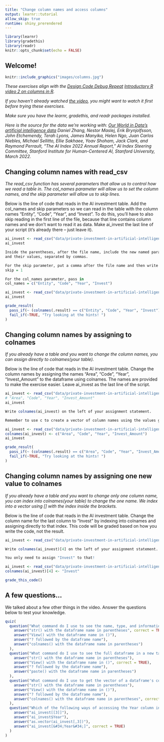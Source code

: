 ---
title: "Change column names and access columns"
output: learnr::tutorial
allow_skip: true
runtime: shiny_prerendered
---

```{r setup, include=FALSE}
library(learnr)
library(gradethis)
library(readr)
knitr::opts_chunk$set(echo = FALSE)


```

## Welcome!

```{r fig.margin = TRUE, echo = FALSE, fig.width=3, out.width="100%", fig.align="right"}
knitr::include_graphics("images/columns.jpg")
```


*These exercises align with the [Design Code Debug Repeat](https://www.youtube.com/@DesignCodeDebugRepeat ) [Introductory R video 2 on columns in R](https://youtu.be/LJpno-AXFuU).*

*If you haven't already watched [the video](https://youtu.be/LJpno-AXFuU), you might want to watch it first before trying these exercises.*

*Make sure you have the learnr, gradethis, and readr packages installed.*

*Here is the source for the data we're working with:
[Our World in Data's artificial intelligence data](https://ourworldindata.org/artificial-intelligence)
Daniel Zhang, Nestor Maslej, Erik Brynjolfsson, John Etchemendy, Terah Lyons, 
James Manyika, Helen Ngo, Juan Carlos Niebles, Michael Sellitto, Ellie Sakhaee, 
Yoav Shoham, Jack Clark, and Raymond Perrault, “The AI Index 2022 Annual 
Report,” AI Index Steering Committee, Stanford Institute for Human-Centered AI, 
Stanford University, March 2022.
*

## Changing column names with read_csv

*The read_csv function has several parameters that allow us to control how we read a table in.  The col_names parameter will allow us to set the column names, and the skip parameter will allow us to skip lines.*

Below is the line of code that reads in the AI investment table.  Add the col_names and skip parameters so we can read in the table with the column names "Entity", "Code", "Year", and "Invest".  To do this, you'll have to also skip reading in the first line of the file, because that line contains column names and we don't want to read it as data.  Make ai_invest the last line of your script (it's already there -- just leave it).


```{r read_new_col_names, exercise=TRUE}
ai_invest <- read_csv("data/private-investment-in-artificial-intelligence-by-focus-area.csv")
ai_invest
```

``` {r read_new_col_names-hint-1}
Inside the parentheses, after the file name, include the new named parameters
and their values, separated by commas.  
```

``` {r read_new_col_names-hint-2}
For the skip parameter, put a comma after the file name and then write
skip = 1
```


``` {r read_new_col_names-hint-3}
For the col_names parameter, pass in 
col_names = c("Entity", "Code", "Year", "Invest")
```


``` {r read_new_col_names-solution}
ai_invest <- read_csv("data/private-investment-in-artificial-intelligence-by-focus-area.csv", col_names = c("Entity", "Code", "Year", "Invest"), skip = 1)
ai_invest
```


``` {r read_new_col_names-check}
grade_result(
  pass_if(~ (colnames(.result) == c("Entity", "Code", "Year", "Invest")), "Well done! "),
  fail_if(~TRUE, "Try looking at the hints! ")
)
```

## Changing column names by assigning to colnames

*If you already have a table and you want to change the column names, you can assign directly to colnames(your table).*

Below is the line of code that reads in the AI investment table.  Change the column names by assigning the names "Area", "Code", "Year", "Invest_Amount" to the dataframe using colnames.  The names are provided to make the exercise easier.  Leave ai_invest as the last line of the script.


```{r change_colnames_1, exercise=TRUE}
ai_invest <- read_csv("data/private-investment-in-artificial-intelligence-by-focus-area.csv")
# "Area", "Code", "Year", "Invest_Amount"
ai_invest
```

``` {r change_colnames_1-hint-1}
Write colnames(ai_invest) on the left of your assignment statement.  
```

``` {r change_colnames_1-hint-2}
Remember to use c to create a vector of column names using the values given.
```

``` {r change_colnames_1-solution}
ai_invest <- read_csv("data/private-investment-in-artificial-intelligence-by-focus-area.csv")
colnames(ai_invest) <- c("Area", "Code", "Year", "Invest_Amount")
ai_invest
```


``` {r change_colnames_1-check}
grade_result(
  pass_if(~ (colnames(.result) == c("Area", "Code", "Year", "Invest_Amount")), "Well done! "),
  fail_if(~TRUE, "Try looking at the hints! ")
)
```



## Changing column names by assigning one new value to colnames

*If you already have a table and you want to change only one column name, you can index into colnames(your table) to change the one name.  We index into a vector using [] with the index inside the brackets.*

Below is the line of code that reads in the AI investment table.  Change the column name for the last column to "Invest" by indexing into colnames and assigning directly to that index.  This code will be graded based on how you write the code, not the result.


```{r change_colnames_2, exercise=TRUE}
ai_invest <- read_csv("data/private-investment-in-artificial-intelligence-by-focus-area.csv")

```

``` {r change_colnames_2-hint-1}
Write colnames(ai_invest)[4] on the left of your assignment statement.  
```

``` {r change_colnames_2-hint-2}
You only need to assign "Invest" to that!
```

``` {r change_colnames_2-solution}
ai_invest <- read_csv("data/private-investment-in-artificial-intelligence-by-focus-area.csv")
colnames(ai_invest)[4] <- "Invest"
```


``` {r change_colnames_2-check}
grade_this_code()
```




## A few questions...

We talked about a few other things in the video.  Answer the questions below to test your knowledge.

```{r quiz}
quiz(
  question("What command do I use to see the name, type, and information about the columns and size of a dataframe?",
    answer("str() with the dataframe name in parentheses", correct = TRUE),
    answer("View() with the dataframe name in ()"),
    answer("? followed by the dataframe name"),
    answer("colnames() with the dataframe name in parentheses")
  ),
  question("What command do I use to see the full dataframe in a new tab?",
    answer("str() with the dataframe name in parentheses"),
    answer("View() with the dataframe name in ()", correct = TRUE),
    answer("? followed by the dataframe name"),
    answer("paste() with the dataframe name in parentheses")
  ),
  question("What command do I use to get the vector of a dataframe's column names?",
    answer("str() with the dataframe name in parentheses"),
    answer("View() with the dataframe name in ()"),
    answer("? followed by the dataframe name"),
    answer("colnames() with the dataframe name in parentheses", correct = TRUE)
  ),
  question("Which of the following ways of accessing the Year column in the AI dataframe returns a table, not a vector?",
    answer("ai_invest[[3]]"),
    answer("ai_invest$Year"),
    answer("as.vector(ai_invest[,3])"),
    answer("ai_invest[&#34;Year&#34;]", correct = TRUE)
  )
)

```

